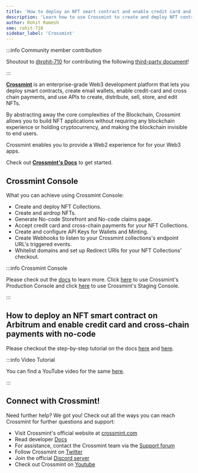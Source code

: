 ```yaml
---
title: 'How to deploy an NFT smart contract and enable credit card and cross-chain payments with no-code'
description: 'Learn how to use Crossmint to create and deploy NFT contracts and enable credit card and cross-chain payments for your customers and users.'
author: Rohit Ramesh
sme: rohit-710
sidebar_label: 'Crossmint'
---
```


:::info Community member contribution

Shoutout to [@rohit-710](https://github.com/rohit-710) for contributing the following [third-party document](/for-devs/third-party-docs/contribute)!

:::

**[Crossmint](http://crossmint.com/?utm_source=backlinks&utm_medium=docs&utm_campaign=arbitrum)** is an enterprise-grade Web3 development platform that lets you
deploy smart contracts, create email wallets, enable credit-card and cross chain payments, and use APIs to create, distribute, sell, store, and edit NFTs.

By abstracting away the core complexities of the Blockchain, Crossmint allows you to build NFT applications without requiring any blockchain experience or
holding cryptocurrency, and making the blockchain invisible to end users.

Crossmint enables you to provide a Web2 experience for for your Web3 apps.

Check out **[Crossmint's Docs](https://docs.crossmint.com/?utm_source=backlinks&utm_medium=docs&utm_campaign=arbitrum)** to get started.

## Crossmint Console

What you can achieve using Crossmint Console:

- Create and deploy NFT Collections.
- Create and airdrop NFTs.
- Generate No-code Storefront and No-code claims page.
- Accept credit card and cross-chain payments for your NFT Collections.
- Create and configure API Keys for Wallets and Minting.
- Create Webhooks to listen to your Crossmint collections's endpoint URL's triggered events.
- Whitelist domains and set up Redirect URls for your NFT Collections' checkout.

:::info Crossmint Console

Please check out the [docs](https://docs.crossmint.com/docs/create-developer-account) to learn more. Click
[here](https://www.crossmint.com/console/overview?utm_source=backlinks&utm_medium=docs&utm_campaign=arbitrum) to use Crossmint's Production Console and click
[here](https://staging.crossmint.com/console/overview?utm_source=backlinks&utm_medium=docs&utm_campaign=arbitrum) to use Crossmint's Staging Console.

:::

## How to deploy an NFT smart contract on Arbitrum and enable credit card and cross-chain payments with no-code

Please checkout the step-by-step tutorial on the docs
[here](https://docs.crossmint.com/docs/create-an-nft-collection?utm_source=backlinks&utm_medium=docs&utm_campaign=arbitrum) and
[here](https://docs.crossmint.com/docs/storefronts).

:::info Video Tutorial

You can find a YouTube video for the same [here](https://youtu.be/pq2TVCkfBDI).

:::

## Connect with Crossmint!

Need further help? We got you! Check out all the ways you can reach Crossmint for further questions and support:

- Visit Crossmint's official website at [crossmint.com](http://crossmint.com/?utm_source=backlinks&utm_medium=docs&utm_campaign=arbitrum)
- Read developer [Docs](https://docs.crossmint.com/?utm_source=backlinks&utm_medium=docs&utm_campaign=arbitrum)
- For assistance, contact the Crossmint team via the
  [Support forum](https://help.crossmint.com/hc/en-us?utm_source=backlinks&utm_medium=docs&utm_campaign=arbitrum)
- Follow Crossmint on [Twitter](https://twitter.com/crossmint?utm_source=backlinks&utm_medium=docs&utm_campaign=arbitrum)
- Join the official [Discord server](https://discord.gg/crossmint?utm_source=backlinks&utm_medium=docs&utm_campaign=arbitrum)
- Check out Crossmint on [Youtube](https://www.youtube.com/@crossmint?utm_source=backlinks&utm_medium=docs&utm_campaign=arbitrum)
